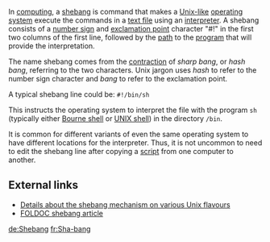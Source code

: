 In [[computing]], a [[shebang]] is command that makes a [[Unix-like]] [[operating system]] execute the commands in a [[text file]] using an [[interpreter (computer software)|interpreter]]. A shebang consists of a [[number sign]] and [[exclamation point]] character "#!" in the first two columns of the first line, followed by the [[Path (computing)|path]] to the [[computer program|program]] that will provide the interpretation. 

The name shebang comes from the [[contraction (linguistics)|contraction]] of ''sharp bang'', or ''hash bang'', referring to the two characters. Unix jargon uses ''hash'' to refer to the number sign character and ''bang'' to refer to the exclamation point.

A typical shebang line could be: <code>#!/bin/sh</code>

This instructs the operating system to interpret the file with the program <code>sh</code> (typically either [[Bourne shell]] or [[UNIX shell]]) in the directory <code>/bin</code>.

It is common for different variants of even the same operating system to have different locations for the interpreter. Thus, it is not uncommon to need to edit the shebang line after copying a [[script (computer programming)|script]] from one computer to another.

==External links==
*[http://homepages.cwi.nl/~aeb/std/shebang/ Details about the shebang mechanism on various Unix flavours]
*[[FOLDOC:shebang|FOLDOC shebang article]]

[[de:Shebang]]
[[fr:Sha-bang]]